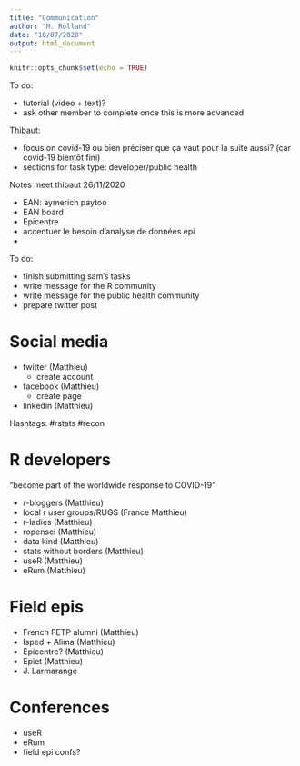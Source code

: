 ```yaml
---
title: "Communication"
author: "M. Rolland"
date: "10/07/2020"
output: html_document
---
```


```r
knitr::opts_chunk$set(echo = TRUE)
```

To do:

* tutorial (video + text)?
* ask other member to complete once this is more advanced

Thibaut:

* focus on covid-19 ou bien préciser que ça vaut pour la suite aussi? (car covid-19 bientôt fini)
* sections for task type: developer/public health

Notes meet thibaut 26/11/2020

* EAN: aymerich paytoo
* EAN board
* Epicentre
* accentuer le besoin d'analyse de données epi
* 

To do:

* finish submitting sam's tasks
* write message for the R community
* write message for the public health community
* prepare twitter post

# Social media

* twitter (Matthieu)
  * create account
* facebook (Matthieu)
  * create page
* linkedin (Matthieu)

Hashtags: #rstats #recon

# R developers

"become part of the worldwide response to COVID-19"

* r-bloggers (Matthieu)
* local r user groups/RUGS (France Matthieu)
* r-ladies (Matthieu)
* ropensci (Matthieu)
* data kind (Matthieu)
* stats without borders (Matthieu)
* useR (Matthieu)
* eRum (Matthieu)

# Field epis

* French FETP alumni (Matthieu)
* Isped + Alima (Matthieu)
* Epicentre? (Matthieu)
* Epiet (Matthieu)
* J. Larmarange

# Conferences

* useR
* eRum
* field epi confs?

